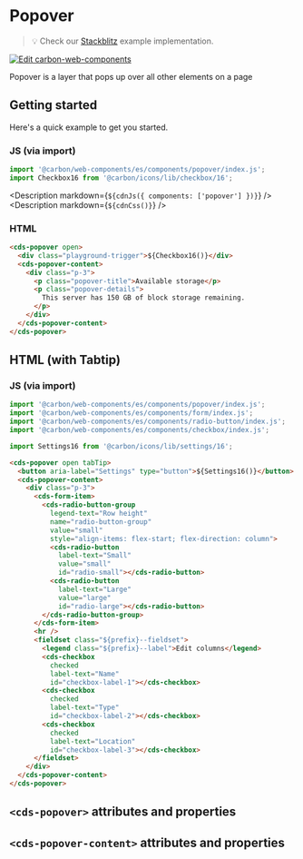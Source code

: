 
# Popover

> 💡 Check our
> [Stackblitz](https://stackblitz.com/github/carbon-design-system/carbon-for-ibm-dotcom/tree/main/packages/web-components/examples/stackblitz/basic/components/popover)
> example implementation.

[![Edit carbon-web-components](https://developer.stackblitz.com/img/open_in_stackblitz.svg)](https://stackblitz.com/github/carbon-design-system/carbon-for-ibm-dotcom/tree/main/packages/carbon-web-components/examples/stackblitz/basic/components/popover)

Popover is a layer that pops up over all other elements on a page

## Getting started

Here's a quick example to get you started.

### JS (via import)

```javascript
import '@carbon/web-components/es/components/popover/index.js';
import Checkbox16 from '@carbon/icons/lib/checkbox/16';
```

<Description markdown={`${cdnJs({ components: ['popover'] })}`} />
<Description markdown={`${cdnCss()}`} />

### HTML

```html
<cds-popover open>
  <div class="playground-trigger">${Checkbox16()}</div>
  <cds-popover-content>
    <div class="p-3">
      <p class="popover-title">Available storage</p>
      <p class="popover-details">
        This server has 150 GB of block storage remaining.
      </p>
    </div>
  </cds-popover-content>
</cds-popover>
```

## HTML (with Tabtip)

### JS (via import)

```javascript
import '@carbon/web-components/es/components/popover/index.js';
import '@carbon/web-components/es/components/form/index.js';
import '@carbon/web-components/es/components/radio-button/index.js';
import '@carbon/web-components/es/components/checkbox/index.js';

import Settings16 from '@carbon/icons/lib/settings/16';
```

```html
<cds-popover open tabTip>
  <button aria-label="Settings" type="button">${Settings16()}</button>
  <cds-popover-content>
    <div class="p-3">
      <cds-form-item>
        <cds-radio-button-group
          legend-text="Row height"
          name="radio-button-group"
          value="small"
          style="align-items: flex-start; flex-direction: column">
          <cds-radio-button
            label-text="Small"
            value="small"
            id="radio-small"></cds-radio-button>
          <cds-radio-button
            label-text="Large"
            value="large"
            id="radio-large"></cds-radio-button>
        </cds-radio-button-group>
      </cds-form-item>
      <hr />
      <fieldset class="${prefix}--fieldset">
        <legend class="${prefix}--label">Edit columns</legend>
        <cds-checkbox
          checked
          label-text="Name"
          id="checkbox-label-1"></cds-checkbox>
        <cds-checkbox
          checked
          label-text="Type"
          id="checkbox-label-2"></cds-checkbox>
        <cds-checkbox
          checked
          label-text="Location"
          id="checkbox-label-3"></cds-checkbox>
      </fieldset>
    </div>
  </cds-popover-content>
</cds-popover>
```

## `<cds-popover>` attributes and properties

<Props of="cds-popover" />

## `<cds-popover-content>` attributes and properties

<Props of="cds-popover-content" />
